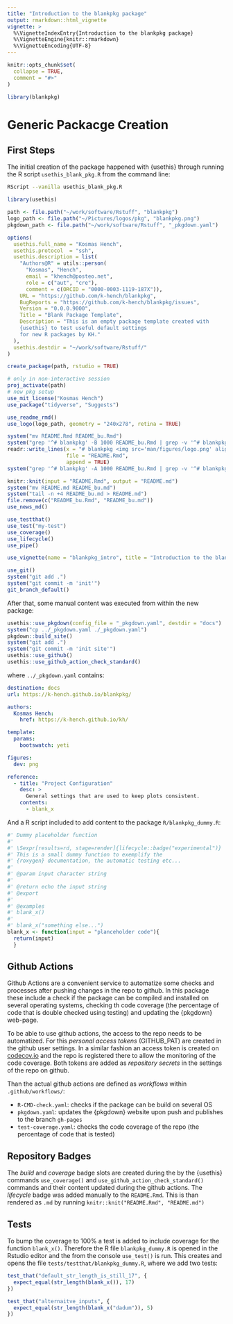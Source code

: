 ```yaml
---
title: "Introduction to the blankpkg package"
output: rmarkdown::html_vignette
vignette: >
  %\VignetteIndexEntry{Introduction to the blankpkg package}
  %\VignetteEngine{knitr::rmarkdown}
  %\VignetteEncoding{UTF-8}
---
```


```r
knitr::opts_chunk$set(
  collapse = TRUE,
  comment = "#>"
)
```

```r
library(blankpkg)
```

# Generic Packacge Creation

## First Steps

The initial creation of the package happened with {usethis} through running the R script `usethis_blank_pkg.R` from the command line:

```sh
RScript --vanilla usethis_blank_pkg.R
```

```r
library(usethis)

path <- file.path("~/work/software/Rstuff", "blankpkg")
logo_path <- file.path("~/Pictures/logos/pkg", "blankpkg.png")
pkgdown_path <- file.path("~/work/software/Rstuff", "_pkgdown.yaml")

options(
  usethis.full_name = "Kosmas Hench",
  usethis.protocol  = "ssh",
  usethis.description = list(
    "Authors@R" = utils::person(
      "Kosmas", "Hench",
      email = "khench@posteo.net",
      role = c("aut", "cre"),
      comment = c(ORCID = "0000-0003-1119-187X")),
    URL = "https://github.com/k-hench/blankpkg",
    BugReports = "https://github.com/k-hench/blankpkg/issues",
    Version = "0.0.0.9000",
    Title = "Blank Package Template",
    Description = "This is an empty package template created with
    {usethis} to test useful default settings
    for new R packages by KH."
  ),
  usethis.destdir = "~/work/software/Rstuff/"
)

create_package(path, rstudio = TRUE)

# only in non-interactive session
proj_activate(path)
# new pkg setup
use_mit_license("Kosmas Hench")
use_package("tidyverse", "Suggests")

use_readme_rmd()
use_logo(logo_path, geometry = "240x278", retina = TRUE)

system("mv README.Rmd README_bu.Rmd")
system("grep '^# blankpkg' -B 1000 README_bu.Rmd | grep -v '^# blankpkg' > README.Rmd")
readr::write_lines(x = "# blankpkg <img src='man/figures/logo.png' align='right' height='139' />",
                   file = "README.Rmd",
                   append = TRUE)
system("grep '^# blankpkg' -A 1000 README_bu.Rmd | grep -v '^# blankpkg' >> README.Rmd")

knitr::knit(input = "README.Rmd", output = "README.md")
system("mv README.md README_bu.md")
system("tail -n +4 README_bu.md > README.md")
file.remove(c("README_bu.Rmd", "README_bu.md"))
use_news_md()

use_testthat()
use_test("my-test")
use_coverage()
use_lifecycle()
use_pipe()

use_vignette(name = "blankpkg_intro", title = "Introduction to the blankpkg package")

use_git()
system("git add .")
system("git commit -m 'init'")
git_branch_default()
```

After that, some manual content was executed from within the new package:

```r
usethis::use_pkgdown(config_file = "_pkgdown.yaml", destdir = "docs")
system("cp ../_pkgdown.yaml ./_pkgdown.yaml")
pkgdown::build_site()
system("git add .")
system("git commit -m 'init site'")
usethis::use_github()
usethis::use_github_action_check_standard()
```

where `../_pkgdown.yaml` contains:

```yaml
destination: docs
url: https://k-hench.github.io/blankpkg/

authors:
  Kosmas Hench:
    href: https://k-hench.github.io/kh/

template:
  params:
    bootswatch: yeti

figures:
  dev: png

reference:
  - title: "Project Configuration"
    desc: >
      General settings that are used to keep plots consistent.
    contents:
      - blank_x
```

And a R script included to add content to the package `R/blankpkg_dummy.R`: 

```r
#' Dummy placeholder function
#'
#' \Sexpr[results=rd, stage=render]{lifecycle::badge("experimental")}
#' This is a small dummy function to exemplify the
#' {roxygen} documentation, the automatic testing etc...
#'
#' @param input character string
#'
#' @return echo the input string
#' @export
#'
#' @examples
#' blank_x()
#'
#' blank_x("something else...")
blank_x <- function(input = "planceholder code"){
  return(input)
  }
```

## Github Actions

Github Actions are a convenient service to automatize some checks and processes after pushing changes in the repo to github.
In this package these include a check if the package can be compiled and installed on several operating systems, checking th code coverage (the percentage of code that is double checked using testing) and updating the {pkgdown} web-page.

To be able to use github actions, the access to the repo needs to be automatized.
For this *personal access tokens* (GITHUB_PAT) are created in the github user settings.
In a similar fashion an access token is created on [codecov.io](codecov.io) and the repo is registered there to allow the monitoring of the code coverage.
Both tokens are added as *repository secrets* in the settings of the repo on github.

Than the actual github actions are defined as *workflows* within `.github/workflows/`:

- `R-CMD-check.yaml`: checks if the package can be build on several OS
- `pkgdown.yaml`: updates the {pkgdown} website upon push and publishes to the branch `gh-pages`
- `test-coverage.yaml`: checks the code coverage of the repo (the percentage of code that is tested)

## Repository Badges

The *build* and *coverage* badge slots are created during the by the {usethis} commands `use_coverage()` and `use_github_action_check_standard()` commands and their content updated during the github actions.
The *lifecycle* badge was added manually to the `README.Rmd`.
This is than rendered as `.md` by running `knitr::knit("README.Rmd", "README.md")`

## Tests

To bump the coverage to 100% a test is added to include coverage for the function `blank_x()`.
Therefore the R file `blankpkg_dummy.R` is opened in the Rstudio editor and the from the console `use_test()` is run.
This creates and opens the file `tests/testthat/blankpkg_dummy.R`, where we add two tests:

```r
test_that("default_str_length_is_still_17", {
  expect_equal(str_length(blank_x()), 17)
})

test_that("alternaitve_inputs", {
  expect_equal(str_length(blank_x("dadum")), 5)
})
```
